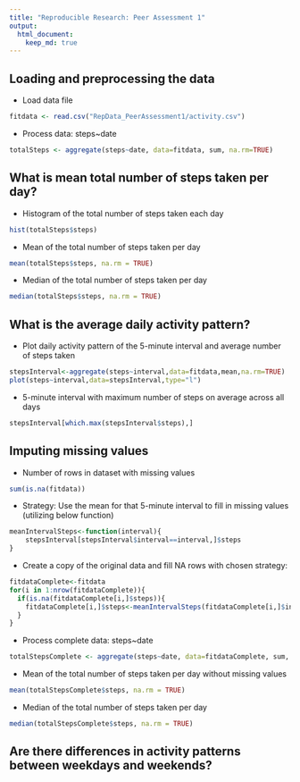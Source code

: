 ```yaml
---
title: "Reproducible Research: Peer Assessment 1"
output: 
  html_document:
    keep_md: true
---
```



## Loading and preprocessing the data
* Load data file
```r
fitdata <- read.csv("RepData_PeerAssessment1/activity.csv")
```

* Process data: steps~date
```r
totalSteps <- aggregate(steps~date, data=fitdata, sum, na.rm=TRUE)
```

## What is mean total number of steps taken per day?

* Histogram of the total number of steps taken each day
```r
hist(totalSteps$steps)
```

* Mean of the total number of steps taken per day
```r
mean(totalSteps$steps, na.rm = TRUE)
```

* Median of the total number of steps taken per day
```r
median(totalSteps$steps, na.rm = TRUE)
```

## What is the average daily activity pattern?

* Plot daily activity pattern of the 5-minute interval and average number of steps taken
```r
stepsInterval<-aggregate(steps~interval,data=fitdata,mean,na.rm=TRUE)
plot(steps~interval,data=stepsInterval,type="l")
```
* 5-minute interval with maximum number of steps on average across all days
```r
stepsInterval[which.max(stepsInterval$steps),]
```

## Imputing missing values

* Number of rows in dataset with missing values
```r
sum(is.na(fitdata))
```

* Strategy:  Use the mean for that 5-minute interval to fill in missing values (utilizing below function) 

```r
meanIntervalSteps<-function(interval){
    stepsInterval[stepsInterval$interval==interval,]$steps
}
```

* Create a copy of the original data and fill NA rows with chosen strategy:

```r
fitdataComplete<-fitdata             
for(i in 1:nrow(fitdataComplete)){
  if(is.na(fitdataComplete[i,]$steps)){
    fitdataComplete[i,]$steps<-meanIntervalSteps(fitdataComplete[i,]$interval)
  }
}
```
* Process complete data: steps~date
```r
totalStepsComplete <- aggregate(steps~date, data=fitdataComplete, sum, na.rm=TRUE)
```

* Mean of the total number of steps taken per day without missing values
```r
mean(totalStepsComplete$steps, na.rm = TRUE)
```

* Median of the total number of steps taken per day
```r
median(totalStepsComplete$steps, na.rm = TRUE)
```

## Are there differences in activity patterns between weekdays and weekends?
